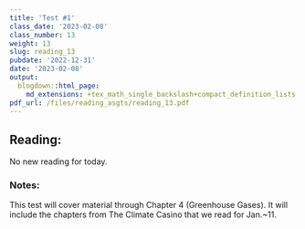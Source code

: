 ```yaml
---
title: 'Test #1'
class_date: '2023-02-08'
class_number: 13
weight: 13
slug: reading_13
pubdate: '2022-12-31'
date: '2023-02-08'
output:
  blogdown::html_page:
    md_extensions: +tex_math_single_backslash+compact_definition_lists
pdf_url: /files/reading_asgts/reading_13.pdf
---
```

## Reading:

No new reading for today.

### Notes:

This test will cover material through Chapter 4 (Greenhouse Gases). It will include the chapters from The Climate Casino that we read for 
Jan.~11.
